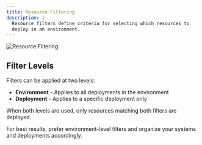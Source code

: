 ```yaml
---
title: Resource Filtering
description: |
  Resource filters define criteria for selecting which resources to
  deploy in an environment.
---
```


<Frame>
  <img
    src="/policies/images/resource-filter-example.png"
    alt="Resource Filtering"
  />
</Frame>

## Filter Levels

Filters can be applied at two levels:

- **Environment** - Applies to all deployments in the environment
- **Deployment** - Applies to a specific deployment only

When both levels are used, only resources matching both filters are deployed.

For best results, prefer environment-level filters and organize your systems and
deployments accordingly.

